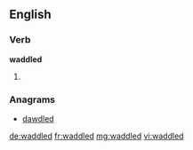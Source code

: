==English==

===Verb===
'''waddled'''

# {{en-past of|waddle}}

===Anagrams===
* [[dawdled#English|dawdled]]

[[de:waddled]]
[[fr:waddled]]
[[mg:waddled]]
[[vi:waddled]]